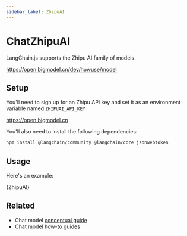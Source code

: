 ```yaml
---
sidebar_label: ZhipuAI
---
```



# ChatZhipuAI

LangChain.js supports the Zhipu AI family of models.

https://open.bigmodel.cn/dev/howuse/model

## Setup

You'll need to sign up for an Zhipu API key and set it as an environment variable named `ZHIPUAI_API_KEY`

https://open.bigmodel.cn

You'll also need to install the following dependencies:


<IntegrationInstallTooltip></IntegrationInstallTooltip>

```bash npm2yarn
npm install @langchain/community @langchain/core jsonwebtoken
```

## Usage

Here's an example:


<CodeBlock language="typescript">{ZhipuAI}</CodeBlock>

## Related

- Chat model [conceptual guide](/docs/concepts/chat_modelss)
- Chat model [how-to guides](/docs/how_to/#chat-models)
